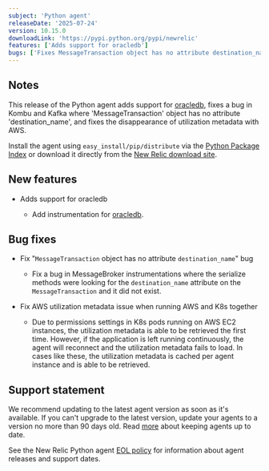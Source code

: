 ```yaml
---
subject: 'Python agent'
releaseDate: '2025-07-24'
version: 10.15.0
downloadLink: 'https://pypi.python.org/pypi/newrelic'
features: ['Adds support for oracledb']
bugs: ['Fixes MessageTransaction object has no attribute destination_name bug', 'Fixes an authentication issue when recording AWS metadata']
---
```


## Notes

This release of the Python agent adds support for [oracledb](https://pypi.org/project/oracledb/), fixes a bug in Kombu and Kafka where 'MessageTransaction' object has no attribute 'destination_name', and fixes the disappearance of utilization metadata with AWS.

Install the agent using `easy_install/pip/distribute` via the [Python Package Index](https://pypi.python.org/pypi/newrelic) or download it directly from the [New Relic download site](https://download.newrelic.com/python_agent/release).

## New features

* Adds support for oracledb

  * Add instrumentation for [oracledb](https://pypi.org/project/oracledb/).

## Bug fixes

* Fix "`MessageTransaction` object has no attribute `destination_name`" bug 

  * Fix a bug in MessageBroker instrumentations where the serialize methods were looking for the `destination_name` attribute on the `MessageTransaction` and it did not exist.

* Fix AWS utilization metadata issue when running AWS and K8s together

  * Due to permissions settings in K8s pods running on AWS EC2 instances, the utilization metadata is able to be retrieved the first time. However, if the application is left running continuously, the agent will reconnect and the utilization metadata fails to load. In cases like these, the utilization metadata is cached per agent instance and is able to be retrieved.

## Support statement

We recommend updating to the latest agent version as soon as it's available. If you can't upgrade to the latest version, update your agents to a version no more than 90 days old. Read [more](/docs/new-relic-solutions/new-relic-one/install-configure/update-new-relic-agent/) about keeping agents up to date.

See the New Relic Python agent [EOL policy](/docs/apm/agents/python-agent/getting-started/python-agent-eol-policy/) for information about agent releases and support dates.

